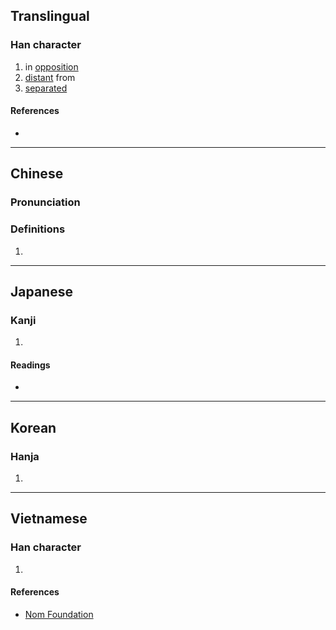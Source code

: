{{character info/new}}
==Translingual==

===Han character===
{{Han char|rn=72|rad=日|as=09|sn=13|four=62034|canj=ANOK|ids=⿰日癸}}

# in [[opposition]]
# [[distant]] from
# [[separated]]

====References====
* {{Han ref|kx=0498.070|dkj=14045|dj=0866.050|hdz=21527.080|uh=668C|ud=26252|bh=DDC0|bd=56768}}

----

==Chinese==
{{zh-forms}}

===Pronunciation===
{{zh-pron
|m=kuí
|c=kwai4
|mc=
|oc=
|ma=
|cat=prep,a,v
}}

===Definitions===
{{zh-hanzi}}

# {{rfdef|lang=zh}}

----

==Japanese==

===Kanji===
{{ja-kanji|grade=|rs=日09}}

# {{defn|lang=ja|sort=日09}}

====Readings====
* {{ja-readings|on=[[けい]] (kei), [[け]] (ke)|kun=[[くれる]] (kureru)}}

----

==Korean==

===Hanja===
{{ko-hanja|hangeul=규|eumhun=|rv=gyu|mr=kyu|y=kyu}}

# {{defn|lang=ko|sort=日09}}

----

==Vietnamese==

===Han character===
{{vi-readings|rs=日09|hanviet=khuê}}

# {{defn|lang=vi|sort=日09}}

====References====
* [http://nomfoundation.org/common/nom_details.php?codepoint=668c Nom Foundation]